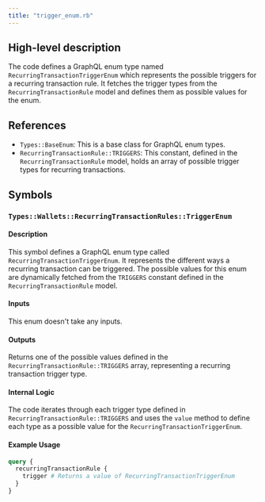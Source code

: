 ```yaml
---
title: "trigger_enum.rb"
---
```


## High-level description
The code defines a GraphQL enum type named `RecurringTransactionTriggerEnum` which represents the possible triggers for a recurring transaction rule. It fetches the trigger types from the `RecurringTransactionRule` model and defines them as possible values for the enum.

## References
- `Types::BaseEnum`: This is a base class for GraphQL enum types.
- `RecurringTransactionRule::TRIGGERS`: This constant, defined in the `RecurringTransactionRule` model, holds an array of possible trigger types for recurring transactions.

## Symbols

### `Types::Wallets::RecurringTransactionRules::TriggerEnum`
#### Description
This symbol defines a GraphQL enum type called `RecurringTransactionTriggerEnum`. It represents the different ways a recurring transaction can be triggered. The possible values for this enum are dynamically fetched from the `TRIGGERS` constant defined in the `RecurringTransactionRule` model.

#### Inputs
This enum doesn't take any inputs.

#### Outputs
Returns one of the possible values defined in the `RecurringTransactionRule::TRIGGERS` array, representing a recurring transaction trigger type.

#### Internal Logic
The code iterates through each trigger type defined in `RecurringTransactionRule::TRIGGERS` and uses the `value` method to define each type as a possible value for the `RecurringTransactionTriggerEnum`.

#### Example Usage
```graphql
query {
  recurringTransactionRule {
    trigger # Returns a value of RecurringTransactionTriggerEnum
  }
}
```
